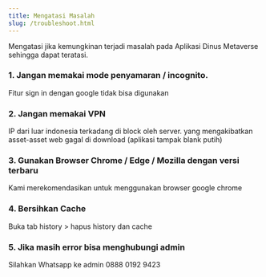 ```yaml
---
title: Mengatasi Masalah
slug: /troubleshoot.html
---
```


Mengatasi jika kemungkinan terjadi masalah pada Aplikasi Dinus Metaverse sehingga dapat teratasi.

### 1. Jangan memakai mode penyamaran / incognito. 
Fitur sign in dengan google tidak bisa digunakan

### 2. Jangan memakai VPN

IP dari luar indonesia terkadang di block oleh server. yang mengakibatkan asset-asset web gagal di download (aplikasi tampak blank putih)

### 3. Gunakan Browser Chrome / Edge / Mozilla dengan versi terbaru

Kami merekomendasikan untuk menggunakan browser google chrome

### 4. Bersihkan Cache

Buka tab history > hapus history dan cache

### 5. Jika masih error bisa menghubungi admin

Silahkan Whatsapp ke admin 0888 0192 9423